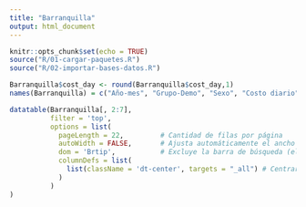 ```yaml
---
title: "Barranquilla"
output: html_document
---
```



```r
knitr::opts_chunk$set(echo = TRUE)
source("R/01-cargar-paquetes.R")
source("R/02-importar-bases-datos.R")

```

```r
Barranquilla$cost_day <- round(Barranquilla$cost_day,1)
names(Barranquilla) = c("Año-mes", "Grupo-Demo", "Sexo", "Costo diario", "Dieta", "Mes", "Año")

datatable(Barranquilla[, 2:7], 
          filter = 'top', 
          options = list(
            pageLength = 22,         # Cantidad de filas por página
            autoWidth = FALSE,       # Ajusta automáticamente el ancho de las columnas
            dom = 'Brtip',           # Excluye la barra de búsqueda (elimina 'f')
            columnDefs = list(
              list(className = 'dt-center', targets = "_all") # Centrar el contenido
            )
          )
)

```



